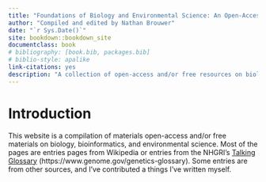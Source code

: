 ```yaml
--- 
title: "Foundations of Biology and Environmental Science: An Open-Access Encyclopedia"
author: "Compiled and edited by Nathan Brouwer"
date: "`r Sys.Date()`"
site: bookdown::bookdown_site
documentclass: book
# bibliography: [book.bib, packages.bib]
# biblio-style: apalike
link-citations: yes
description: "A collection of open-access and/or free resources on biology and environmental science."
---
```


# Introduction

This website is a compilation of materials open-access and/or free materials on biology, bioinformatics, and environmental science.  Most of the pages are entries pages from Wikipedia or entries from the NHGRI's [Talking Glossary](https://www.genome.gov/genetics-glossary) (https://www.genome.gov/genetics-glossary).  Some entries are from other sources, and I've contributed a things I've written myself.
